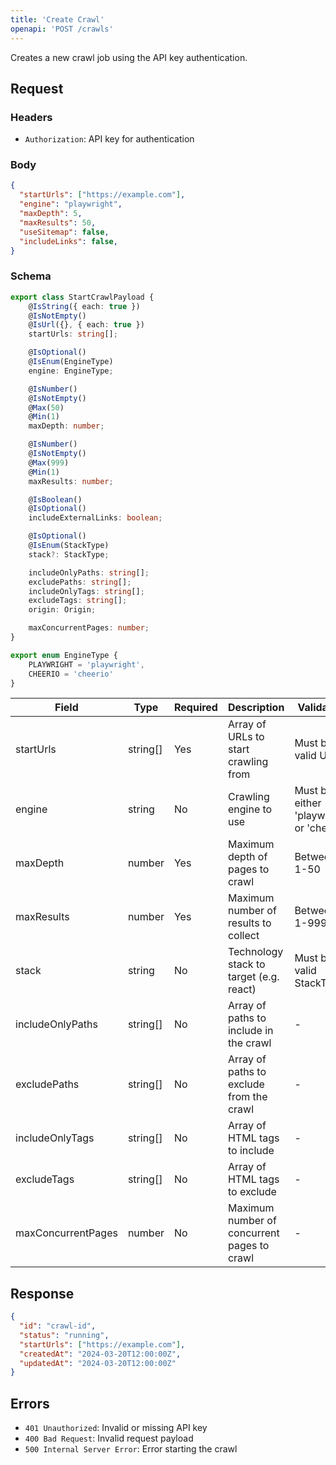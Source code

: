 ```yaml
---
title: 'Create Crawl'
openapi: 'POST /crawls'
---
```


Creates a new crawl job using the API key authentication.

## Request

### Headers

- `Authorization`: API key for authentication

### Body

```json
{
  "startUrls": ["https://example.com"],
  "engine": "playwright",
  "maxDepth": 5,
  "maxResults": 50,
  "useSitemap": false,
  "includeLinks": false,
}
```

### Schema

```typescript
export class StartCrawlPayload {
    @IsString({ each: true })
    @IsNotEmpty()
    @IsUrl({}, { each: true })
    startUrls: string[];

    @IsOptional()
    @IsEnum(EngineType)
    engine: EngineType;

    @IsNumber()
    @IsNotEmpty()
    @Max(50)
    @Min(1)
    maxDepth: number;

    @IsNumber()
    @IsNotEmpty()
    @Max(999)
    @Min(1)
    maxResults: number;

    @IsBoolean()
    @IsOptional()
    includeExternalLinks: boolean;

    @IsOptional()
    @IsEnum(StackType)
    stack?: StackType;

    includeOnlyPaths: string[];
    excludePaths: string[];
    includeOnlyTags: string[];
    excludeTags: string[];
    origin: Origin;

    maxConcurrentPages: number;
}

export enum EngineType {
    PLAYWRIGHT = 'playwright',
    CHEERIO = 'cheerio'
}
```

| Field | Type | Required | Description | Validation |
|-------|------|----------|-------------|------------|
| startUrls | string[] | Yes | Array of URLs to start crawling from | Must be valid URLs |
| engine | string | No | Crawling engine to use | Must be either 'playwright' or 'cheerio' |
| maxDepth | number | Yes | Maximum depth of pages to crawl | Between 1-50 |
| maxResults | number | Yes | Maximum number of results to collect | Between 1-999 |
| stack | string | No | Technology stack to target (e.g. react) | Must be a valid StackType |
| includeOnlyPaths | string[] | No | Array of paths to include in the crawl | - |
| excludePaths | string[] | No | Array of paths to exclude from the crawl | - |
| includeOnlyTags | string[] | No | Array of HTML tags to include | - |
| excludeTags | string[] | No | Array of HTML tags to exclude | - |
| maxConcurrentPages | number | No | Maximum number of concurrent pages to crawl | - |

## Response

```json
{
  "id": "crawl-id",
  "status": "running",
  "startUrls": ["https://example.com"],
  "createdAt": "2024-03-20T12:00:00Z",
  "updatedAt": "2024-03-20T12:00:00Z"
}
```

## Errors

- `401 Unauthorized`: Invalid or missing API key
- `400 Bad Request`: Invalid request payload
- `500 Internal Server Error`: Error starting the crawl 